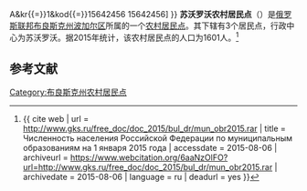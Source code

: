 {{Infobox Settlement
| official_name = 苏沃罗沃农村居民点
| native_name = Суворовское сельское поселение
| settlement_type = [[农村居民点|农村居民点]]
| subdivision_type = [[国家|国家]]
| subdivision_type1 = [[州_(俄罗斯)|州]]
| subdivision_type2 = [[区_(苏联)|区]]
| subdivision_name = {{RUS}}
| subdivision_name1 = [[布良斯克州|布良斯克州]]
| subdivision_name2 = [[波加尔区|波加尔区]]
| seat_type = 行政中心
| seat = 苏沃罗沃
| population_as_of=2015
| population_footnotes = <ref name=stat />
| population_total = 1601
| coordinates_display = inline,title
| latd =  | latm =  | lats =  | latNS = N
| longd =  | longm =  | longs =  | longEW = E
| timezone = [[莫斯科时间|MSK]]
| utc_offset = +3
| blank_name = [[俄罗斯市政土地区划代码|OKTMO编码]]
| blank_info = [http://classif.spb.ru/classificators/view/tma.php?st{{=}}A&kr{{=}}1&kod{{=}}15642456 15642456]
}}
'''苏沃罗沃农村居民点'''（{{lang-ru|Суворовское сельское поселение}}）是[[俄罗斯联邦|俄罗斯联邦]][[布良斯克州|布良斯克州]][[波加尔区|波加尔区]]所属的一个[[农村居民点|农村居民点]]。其下辖有3个居民点，行政中心为苏沃罗沃。据2015年统计，该农村居民点的人口为1601人。<ref name=stat>{{ cite web | url = http://www.gks.ru/free_doc/doc_2015/bul_dr/mun_obr2015.rar | title = Численность населения Российской Федерации по муниципальным образованиям на 1 января 2015 года | accessdate = 2015-08-06 | archiveurl = https://www.webcitation.org/6aaNzOlFO?url=http://www.gks.ru/free_doc/doc_2015/bul_dr/mun_obr2015.rar | archivedate = 2015-08-06 | language = ru | deadurl = yes }}</ref>

== 参考文献 ==
{{reflist}}

{{Russia-stub}}

[[Category:布良斯克州农村居民点|Category:布良斯克州农村居民点]]